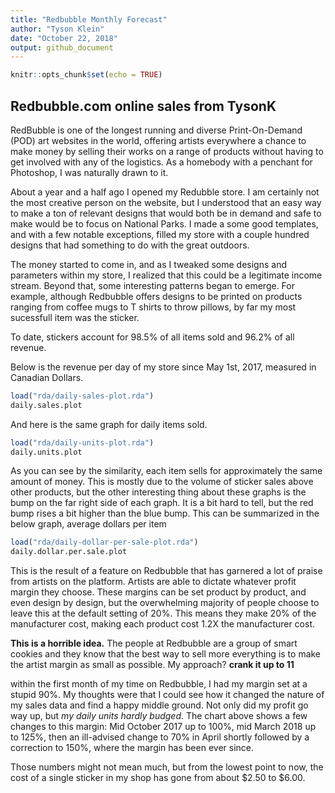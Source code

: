 ```yaml
---
title: "Redbubble Monthly Forecast"
author: "Tyson Klein"
date: "October 22, 2018"
output: github_document
---
```


```r
knitr::opts_chunk$set(echo = TRUE)
```

## Redbubble.com online sales from TysonK

RedBubble is one of the longest running and diverse Print-On-Demand (POD) art websites in the world, offering artists everywhere a chance to make money by selling their works on a range of products without having to get involved with any of the logistics. As a homebody with a penchant for Photoshop, I was naturally drawn to it.

About a year and a half ago I opened my Redubble store. I am certainly not the most creative person on the website, but I understood that an easy way to make a ton of relevant designs that would both be in demand and safe to make would be to focus on National Parks. I made a some good templates, and with a few notable exceptions, filled my store with a couple hundred designs that had something to do with the great outdoors.

The money started to come in, and as I tweaked some designs and parameters within my store, I realized that this could be a legitimate income stream. Beyond that, some interesting patterns began to emerge. For example, although Redbubble offers designs to be printed on products ranging from coffee mugs to T shirts to throw pillows, by far my most sucessfull item was the sticker.

To date, stickers account for 98.5% of all items sold and 96.2% of all revenue.

Below is the revenue per day of my store since May 1st, 2017, measured in Canadian Dollars.
```r
load("rda/daily-sales-plot.rda")
daily.sales.plot
```

And here is the same graph for daily items sold.
```r
load("rda/daily-units-plot.rda")
daily.units.plot
```

As you can see by the similarity, each item sells for approximately the same amount of money. This is mostly due to the volume of sticker sales above other products, but the other interesting thing about these graphs is the bump on the far right side of each graph. It is a bit hard to tell, but the red bump rises a bit higher than the blue bump. This can be summarized in the below graph, average dollars per item

```r
load("rda/daily-dollar-per-sale-plot.rda")
daily.dollar.per.sale.plot
```

This is the result of a feature on Redbubble that has garnered a lot of praise from artists on the platform. Artists are able to dictate whatever profit margin they choose. These margins can be set product by product, and even design by design, but the overwhelming majority of people choose to leave this at the default setting of 20%. This means they make 20% of the manufacturer cost, making each product cost 1.2X the manufacturer cost.

**This is a horrible idea.** The people at Redbubble are a group of smart cookies and they know that the best way to sell more everything is to make the artist margin as small as possible. My approach? **crank it up to 11**

within the first month of my time on Redbubble, I had my margin set at a stupid 90%. My thoughts were that I could see how it changed the nature of my sales data and find a happy middle ground. Not only did my profit go way up, but *my daily units hardly budged*. The chart above shows a few changes to this margin: Mid October 2017 up to 100%, mid March 2018 up to 125%, then an ill-advised change to 70% in April shortly followed by a correction to 150%, where the margin has been ever since.

Those numbers might not mean much, but from the lowest point to now, the cost of a single sticker in my shop has gone from about $2.50 to $6.00. 
